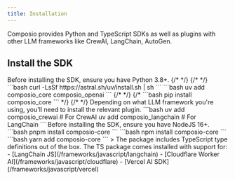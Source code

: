 ```yaml
---
title: Installation
---
```


Composio provides Python and TypeScript SDKs as well as plugins with other LLM frameworks like CrewAI, LangChain, AutoGen.

## Install the SDK

<Tabs>
  <Tab title="Python">
Before installing the SDK, ensure you have Python 3.8+.
  {/* <Tabs> */}
  {/* <Tab title='uv'> */}
  <Steps>
  <Step title="Install uv">
    ```bash
curl -LsSf https://astral.sh/uv/install.sh | sh
    ```
    </Step>
    <Step title="Install Composio">
    ```bash
    uv add composio_core composio_openai
    ```
  {/* </Tab> */}
  {/* <Tab title='pip'>
    ```bash
    pip install composio_core
    ```
  </Tab> */}
  {/* </Tabs> */}
  </Step>
  <Step title="Install the relevant plugin">
    Depending on what LLM framework you're using, you'll need to install the relevant plugin.
    ```bash
    uv add composio_crewai      # For CrewAI
    uv add composio_langchain   # For LangChain
    ```
    </Step>
    </Steps>
  </Tab>
  <Tab title="TypeScript">
Before installing the SDK, ensure you have NodeJS 16+.
  <Steps>
  <Step title="Install Composio">
  <Tabs>
  <Tab title='pnpm'>
  ```bash
  pnpm install composio-core
  ```
  </Tab>
  <Tab title='npm'>
    ```bash
    npm install composio-core
    ```
  </Tab>
  <Tab title='yarn'>
    ```bash
    yarn add composio-core
    ```
  </Tab>
  </Tabs>
  </Step>
    > The package includes TypeScript type definitions out of the box.
  <Step title="Plugins">
  The TS package comes installed with support for:
  - [LangChain JS](/frameworks/javascript/langchain)
  - [Cloudflare Worker AI](/frameworks/javascript/cloudflare)
  - [Vercel AI SDK](/frameworks/javascript/vercel)
  </Step>
  </Steps>
  </Tab>
</Tabs>
